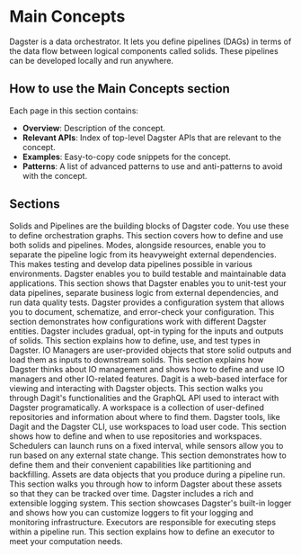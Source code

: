 # Main Concepts

Dagster is a data orchestrator. It lets you define pipelines (DAGs) in terms of the data flow between logical components called solids. These pipelines can be developed locally and run anywhere.

## How to use the Main Concepts section

Each page in this section contains:

- **Overview**: Description of the concept.
- **Relevant APIs**: Index of top-level Dagster APIs that are relevant to the concept.
- **Examples**: Easy-to-copy code snippets for the concept.
- **Patterns**: A list of advanced patterns to use and anti-patterns to avoid with the concept.

## Sections

<LinkGrid>
  <LinkGridItem
    title="Solids and Pipelines"
    href="/concepts/solids-pipelines/solids"
  >
    Solids and Pipelines are the building blocks of Dagster code. You use these
    to define orchestration graphs. This section covers how to define and use
    both solids and pipelines.
  </LinkGridItem>
  <LinkGridItem
    title="Modes and Resources"
    href="/concepts/modes-resources"
  >
    Modes, alongside resources, enable you to separate the pipeline logic from
    its heavyweight external dependencies. This makes testing and develop data
    pipelines possible in various environments.
  </LinkGridItem>
  <LinkGridItem title="Testing" href="/concepts/testing">
    Dagster enables you to build testable and maintainable data applications.
    This section shows that Dagster enables you to unit-test your data
    pipelines, separate business logic from external dependencies, and run data
    quality tests.
  </LinkGridItem>
  <LinkGridItem
    title="Configuration System"
    href="/concepts/configuration/config-schema"
  >
    Dagster provides a configuration system that allows you to document,
    schematize, and error-check your configuration. This section demonstrates
    how configurations work with different Dagster entities.
  </LinkGridItem>
  <LinkGridItem title="Dagster Types" href="/concepts/types">
    Dagster includes gradual, opt-in typing for the inputs and outputs of
    solids. This section explains how to define, use, and test types in Dagster.
  </LinkGridItem>
  <LinkGridItem
    title="IO Management"
    href="/concepts/io-managements/io-managers"
  >
    IO Managers are user-provided objects that store solid outputs and load them
    as inputs to downstream solids. This section explains how Dagster thinks
    about IO management and shows how to define and use IO managers and other
    IO-related features.
  </LinkGridItem>
  <LinkGridItem title="Dagit & GraphQL API" href="/concepts/dagit/dagit">
    Dagit is a web-based interface for viewing and interacting with Dagster
    objects. This section walks you through Dagit's functionalities and the
    GraphQL API used to interact with Dagster programatically.
  </LinkGridItem>
  <LinkGridItem
    title="Repositories and Workspaces"
    href="/concepts/solids-pipelines/solids"
  >
    A workspace is a collection of user-defined repositories and information
    about where to find them. Dagster tools, like Dagit and the Dagster CLI, use
    workspaces to load user code. This section shows how to define and when to
    use repositories and workspaces.
  </LinkGridItem>
  <LinkGridItem
    title="Schedules, Sensors, and Partitions"
    href="/concepts/partitions-schedules-sensors/schedules"
  >
    Schedulers can launch runs on a fixed interval, while sensors allow you to
    run based on any external state change. This section demonstrates how to
    define them and their convenient capabilities like partitioning and
    backfilling.
  </LinkGridItem>
  <LinkGridItem title="Assets" href="/concepts/assets/asset-materializations">
    Assets are data objects that you produce during a pipeline run. This section
    walks you through how to inform Dagster about these assets so that they can
    be tracked over time.
  </LinkGridItem>
  <LinkGridItem title="Logging" href="/concepts/logging/loggers">
    Dagster includes a rich and extensible logging system. This section
    showcases Dagster's built-in logger and shows how you can customize loggers
    to fit your logging and monitoring infrastructure.
  </LinkGridItem>
  <LinkGridItem title="Executors" href="/concepts/executors">
    Executors are responsible for executing steps within a pipeline run. This
    section explains how to define an executor to meet your computation needs.
  </LinkGridItem>
</LinkGrid>
